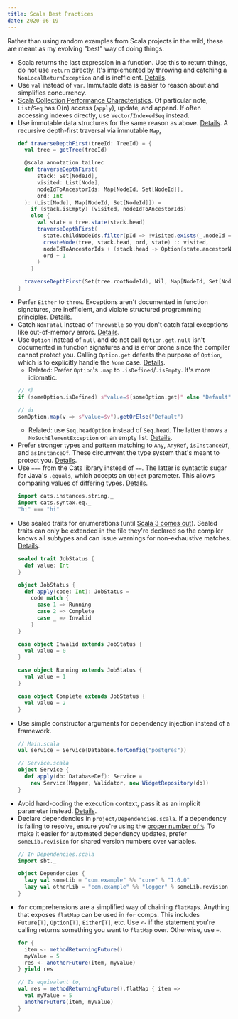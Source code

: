 ```yaml
---
title: Scala Best Practices
date: 2020-06-19
---
```


Rather than using random examples from Scala projects in the wild, these are meant as my evolving "best" way of doing things.

- Scala returns the last expression in a function. Use this to return things, do not use `return` directly. It's implemented by throwing and catching a `NonLocalReturnException` and is inefficient. [Details](https://github.com/alexandru/scala-best-practices/blob/master/sections/2-language-rules.md#21-must-not-use-return).
- Use `val` instead of `var`. Immutable data is easier to reason about and simplifies concurrency.
- [Scala Collection Performance Characteristics](https://docs.scala-lang.org/overviews/collections-2.13/performance-characteristics.html). Of particular note, `List`/`Seq` has O(n) access (`apply`), update, and append. If often accessing indexes directly, use `Vector`/`IndexedSeq` instead.
- Use immutable data structures for the same reason as above. [Details](https://github.com/alexandru/scala-best-practices/blob/master/sections/2-language-rules.md#22-should-use-immutable-data-structures). A recursive depth-first traversal via immutable `Map`,
  ```scala
  def traverseDepthFirst(treeId: TreeId) = {
    val tree = getTree(treeId)

    @scala.annotation.tailrec
    def traverseDepthFirst(
        stack: Set[NodeId],
        visited: List[Node],
        nodeIdToAncestorIds: Map[NodeId, Set[NodeId]],
        ord: Int
    ): (List[Node], Map[NodeId, Set[NodeId]]) =
      if (stack.isEmpty) (visited, nodeIdToAncestorIds)
      else {
        val state = tree.state(stack.head)
        traverseDepthFirst(
          state.childNodeIds.filter(pId => !visited.exists(_.nodeId === pId)) ++ stack.tail,
          createNode(tree, stack.head, ord, state) :: visited,
          nodeIdToAncestorIds + (stack.head -> Option(state.ancestorNodeIds).getOrElse(Set())),
          ord + 1
        )
      }

    traverseDepthFirst(Set(tree.rootNodeId), Nil, Map[NodeId, Set[NodeId]](), 0)
  }
  ```
- Perfer `Either` to `throw`. Exceptions aren't documented in function signatures, are inefficient, and violate structured programming principles. [Details](https://github.com/alexandru/scala-best-practices/blob/master/sections/2-language-rules.md#27-must-not-throw-exceptions-for-validations-of-user-input-or-flow-control).
- Catch `NonFatal` instead of `Throwable` so you don't catch fatal exceptions like out-of-memory errors. [Details](https://github.com/alexandru/scala-best-practices/blob/master/sections/2-language-rules.md#28-must-not-catch-throwable-when-catching-exceptions).
- Use `Option` instead of `null` and do not call `Option.get`. `null` isn't documented in function signatures and is error prone since the compiler cannot protect you. Calling `Option.get` defeats the purpose of `Option`, which is to explicitly handle the `None` case. [Details](https://github.com/alexandru/scala-best-practices/blob/master/sections/2-language-rules.md#29-must-not-use-null).
  - Related: Prefer `Option`'s `.map` to `.isDefined`/`.isEmpty`. It's more idiomatic.
  ```scala
  // 👎
  if (someOption.isDefined) s"value=${someOption.get}" else "Default"

  // 👍
  somOption.map(v => s"value=$v").getOrElse("Default")
  ```
  - Related: use `Seq.headOption` instead of `Seq.head`. The latter throws a `NoSuchElementException` on an empty list. [Details](https://github.com/alexandru/scala-best-practices/blob/master/sections/2-language-rules.md#220-must-not-use-seqhead).
- Prefer stronger types and pattern matching to `Any`, `AnyRef`, `isInstanceOf`, and `asInstanceOf`. These circumvent the type system that's meant to protect you. [Details](https://github.com/alexandru/scala-best-practices/blob/master/sections/2-language-rules.md#212-should-not-use-any-or-anyref-or-isinstanceof--asinstanceof).
- Use `===` from the Cats library instead of `==`. The latter is syntactic sugar for Java's `.equals`, which accepts an `Object` parameter. This allows comparing values of differing types. [Details](https://typelevel.org/cats/typeclasses/eq.html).
  ```scala
  import cats.instances.string._
  import cats.syntax.eq._
  "hi" === "hi"
  ```
- Use sealed traits for enumerations (until [Scala 3 comes out](https://dotty.epfl.ch/docs/reference/enums/enums.html)). Sealed traits can only be extended in the file they're declared so the compiler knows all subtypes and can issue warnings for non-exhaustive matches. [Details](https://stackoverflow.com/a/11203867).
  ```scala
  sealed trait JobStatus {
    def value: Int
  }

  object JobStatus {
    def apply(code: Int): JobStatus =
      code match {
        case 1 => Running
        case 2 => Complete
        case _ => Invalid
      }
  }

  case object Invalid extends JobStatus {
    val value = 0
  }

  case object Running extends JobStatus {
    val value = 1
  }

  case object Complete extends JobStatus {
    val value = 2
  }
  ```
- Use simple constructor arguments for dependency injection instead of a framework.
  ```scala
  // Main.scala
  val service = Service(Database.forConfig("postgres"))

  // Service.scala
  object Service {
    def apply(db: DatabaseDef): Service =
      new Service(Mapper, Validator, new WidgetRepository(db))
  }
  ```
- Avoid hard-coding the execution context, pass it as an implicit parameter instead. [Details](https://github.com/alexandru/scala-best-practices/blob/master/sections/4-concurrency-parallelism.md#411-must-not-hardcode-the-thread-pool--execution-context).
- Declare dependencies in `project/Dependencies.scala`. If a dependency is failing to resolve, ensure you're using the [proper number of `%`](https://www.scala-sbt.org/1.x/docs/Library-Dependencies.html#Getting+the+right+Scala+version+with). To make it easier for automated dependency updates, prefer `someLib.revision` for shared version numbers over variables.
  ```scala
  // In Dependencies.scala
  import sbt._

  object Dependencies {
    lazy val someLib = "com.example" %% "core" % "1.0.0"
    lazy val otherLib = "com.example" %% "logger" % someLib.revision
  }
  ```
- `for` comprehensions are a simplified way of chaining `flatMap`s. Anything that exposes `flatMap` can be used in `for` comps. This includes `Future[T]`, `Option[T]`, `Either[T]`, etc. Use `<-` if the statement you're calling returns something you want to `flatMap` over. Otherwise, use `=`.
  ```scala
  for {
    item <- methodReturningFuture()
    myValue = 5
    res <- anotherFuture(item, myValue)
  } yield res

  // Is equivalent to,
  val res = methodReturningFuture().flatMap { item =>
    val myValue = 5
    anotherFuture(item, myValue)
  }
  ```

<!-- TODO
- Unit test with mocking (matchers \*[T] vs eqTo), Async vs Flat spec, well factored
- Integration test, reducing boilerplate, share fakes from test config
- Lefthook opt-out
- Futures, `map`, `flatMap`, `for`, `fallbackTo`, `recover`, `recoverWith`
- Error handling in repos, services, and across gRPC
- Alpakka S3, SQS, Kafka
- Akka streams, error handling, composition
- gRPC service (PRS for `Request > Service > Validator > [DO WORK] > Mapper > Response`) and endpoint, `protov.json`, protobufs (publishing versions, local publish, prototool)
- Slick lifted, plain sql, streaming
- Generics and type bounds
- Function passing
- Cats (principles/debugging errors, IO, Validated, Chains)
- Implicits
- Database schemas
- Avoid Unit returns and Await.result, instead, pass result to next function so order dependencies are clear, allows you to see parallelization opportunities
- pull things out of for comps to run in parallel or
      case (resA, resB) => CombinedResponse(resA, resB)
    }
END TODO -->
